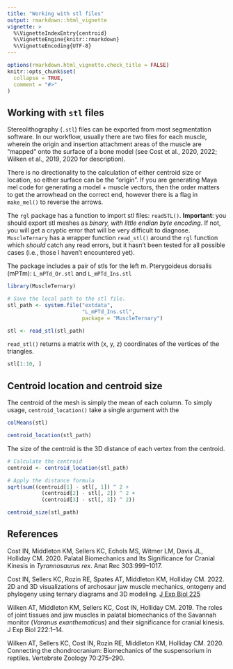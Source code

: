 ```yaml
---
title: "Working with stl files"
output: rmarkdown::html_vignette
vignette: >
  %\VignetteIndexEntry{centroid}
  %\VignetteEngine{knitr::rmarkdown}
  %\VignetteEncoding{UTF-8}
---
```


```r
options(rmarkdown.html_vignette.check_title = FALSE)
knitr::opts_chunk$set(
  collapse = TRUE,
  comment = "#>"
)
```

## Working with `stl` files

Stereolithography (`.stl`) files can be exported from most segmentation software. In our workflow, usually there are two files for each muscle, wherein the origin and insertion attachment areas of the muscle are "mapped" onto the surface of a bone model (see Cost et al., 2020, 2022; Wilken et al., 2019, 2020 for description).

There is no directionality to the calculation of either centroid size or location, so either surface can be the "origin". If you are generating Maya mel code for generating a model + muscle vectors, then the order matters to get the arrowhead on the correct end, however there is a flag in `make_mel()` to reverse the arrows.

The `rgl` package has a function to import stl files: `readSTL()`. **Important**: you should export stl meshes as *binary, with little endian byte encoding*. If not, you will get a cryptic error that will be very difficult to diagnose. `MuscleTernary` has a wrapper function `read_stl()` around the `rgl` function which *should* catch any read errors, but it hasn't been tested for all possible cases (i.e., those I haven't encountered yet).

The package includes a pair of stls for the left m. Pterygoideus dorsalis (mPTm): `L_mPTd_Or.stl` and `L_mPTd_Ins.stl`

```r
library(MuscleTernary)

# Save the local path to the stl file.
stl_path <- system.file("extdata",
                        "L_mPTd_Ins.stl",
                        package = "MuscleTernary")

stl <- read_stl(stl_path)
```

`read_stl()` returns a matrix with (x, y, z) coordinates of the vertices of the triangles.

```r
stl[1:10, ]
```

## Centroid location and centroid size

The centroid of the mesh is simply the mean of each column. To simply usage, `centroid_location()` take a single argument with the  

```r
colMeans(stl)

centroid_location(stl_path)
```

The size of the centroid is the 3D distance of each vertex from the centroid.

```r
# Calculate the centroid
centroid <- centroid_location(stl_path)

# Apply the distance formula
sqrt(sum((centroid[1] - stl[, 1]) ^ 2 +
           (centroid[2] - stl[, 2]) ^ 2 +
           (centroid[3] - stl[, 3]) ^ 2))

centroid_size(stl_path)
```

## References

Cost IN, Middleton KM, Sellers KC, Echols MS, Witmer LM, Davis JL, Holliday CM. 2020. Palatal Biomechanics and Its Significance for Cranial Kinesis in *Tyrannosaurus rex*. Anat Rec 303:999–1017.

Cost IN, Sellers KC, Rozin RE, Spates AT, Middleton KM, Holliday CM. 2022. 2D and 3D visualizations of archosaur jaw muscle mechanics, ontogeny and phylogeny using ternary diagrams and 3D modeling. [J Exp Biol 225](http://dx.doi.org/10.1242/jeb.243216)

Wilken AT, Middleton KM, Sellers KC, Cost IN, Holliday CM. 2019. The roles of joint tissues and jaw muscles in palatal biomechanics of the Savannah monitor (*Varanus exanthematicus*) and their significance for cranial kinesis. J Exp Biol 222:1–14.

Wilken AT, Sellers KC, Cost IN, Rozin RE, Middleton KM, Holliday CM. 2020. Connecting the chondrocranium: Biomechanics of the suspensorium in reptiles. Vertebrate Zoology 70:275–290.
